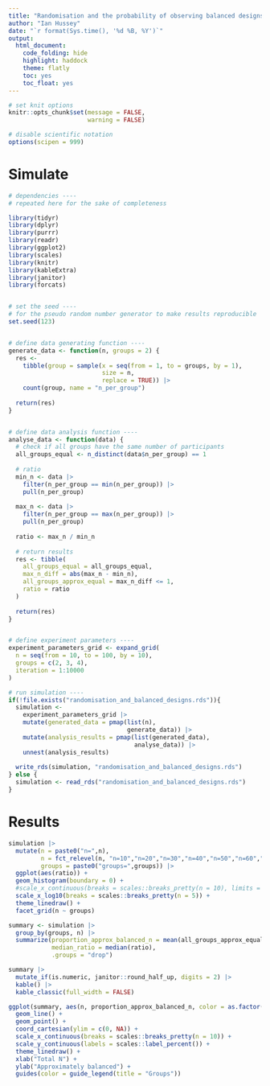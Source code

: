 ```yaml
---
title: "Randomisation and the probability of observing balanced designs"
author: "Ian Hussey"
date: "`r format(Sys.time(), '%d %B, %Y')`"
output:
  html_document:
    code_folding: hide
    highlight: haddock
    theme: flatly
    toc: yes
    toc_float: yes
---
```


```r

# set knit options
knitr::opts_chunk$set(message = FALSE,
                      warning = FALSE)

# disable scientific notation
options(scipen = 999) 

```

# Simulate

```r

# dependencies ----
# repeated here for the sake of completeness 

library(tidyr)
library(dplyr)
library(purrr) 
library(readr)
library(ggplot2)
library(scales)
library(knitr)
library(kableExtra)
library(janitor)
library(forcats)


# set the seed ----
# for the pseudo random number generator to make results reproducible
set.seed(123)


# define data generating function ----
generate_data <- function(n, groups = 2) {
  res <- 
    tibble(group = sample(x = seq(from = 1, to = groups, by = 1), 
                          size = n, 
                          replace = TRUE)) |>
    count(group, name = "n_per_group") 
  
  return(res)
}


# define data analysis function ----
analyse_data <- function(data) {
  # check if all groups have the same number of participants
  all_groups_equal <- n_distinct(data$n_per_group) == 1
  
  # ratio
  min_n <- data |>
    filter(n_per_group == min(n_per_group)) |>
    pull(n_per_group)
  
  max_n <- data |>
    filter(n_per_group == max(n_per_group)) |>
    pull(n_per_group)
  
  ratio <- max_n / min_n
  
  # return results
  res <- tibble(
    all_groups_equal = all_groups_equal,
    max_n_diff = abs(max_n - min_n),
    all_groups_approx_equal = max_n_diff <= 1,
    ratio = ratio
  )
  
  return(res)
}


# define experiment parameters ----
experiment_parameters_grid <- expand_grid(
  n = seq(from = 10, to = 100, by = 10),
  groups = c(2, 3, 4),
  iteration = 1:10000
)

# run simulation ----
if(!file.exists("randomisation_and_balanced_designs.rds")){
  simulation <- 
    experiment_parameters_grid |>
    mutate(generated_data = pmap(list(n),
                                 generate_data)) |>
    mutate(analysis_results = pmap(list(generated_data),
                                   analyse_data)) |>
    unnest(analysis_results)
  
  write_rds(simulation, "randomisation_and_balanced_designs.rds")
} else {
  simulation <- read_rds("randomisation_and_balanced_designs.rds")
}

```

# Results

```r

simulation |>
  mutate(n = paste0("n=",n),
         n = fct_relevel(n, "n=10","n=20","n=30","n=40","n=50","n=60","n=70","n=80","n=90","n=100"),
         groups = paste0("groups=",groups)) |>
  ggplot(aes(ratio)) +
  geom_histogram(boundary = 0) +
  #scale_x_continuous(breaks = scales::breaks_pretty(n = 10), limits = c(0,10)) +
  scale_x_log10(breaks = scales::breaks_pretty(n = 5)) +
  theme_linedraw() +
  facet_grid(n ~ groups)

```


```r

summary <- simulation |>
  group_by(groups, n) |>
  summarize(proportion_approx_balanced_n = mean(all_groups_approx_equal), 
            median_ratio = median(ratio), 
            .groups = "drop")

summary |>
  mutate_if(is.numeric, janitor::round_half_up, digits = 2) |>
  kable() |>
  kable_classic(full_width = FALSE)

ggplot(summary, aes(n, proportion_approx_balanced_n, color = as.factor(groups))) +
  geom_line() +
  geom_point() +
  coord_cartesian(ylim = c(0, NA)) + 
  scale_x_continuous(breaks = scales::breaks_pretty(n = 10)) +
  scale_y_continuous(labels = scales::label_percent()) +
  theme_linedraw() +
  xlab("Total N") +
  ylab("Approximately balanced") + 
  guides(color = guide_legend(title = "Groups"))

```


